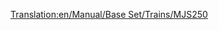 [[Translation:en/Manual/Base Set/Trains/MJS250]]
{{it/Manuale/Set base/Treni/StatLocomotive|Image=[[File:en/Manual/Base Set/Trains/Mjs250.png]]
|Name=MJS250
|Costo=18.750
|Velocità=80
|Peso=65
|Potenza=447
|Sforzo=19.272 
|Kn=189
|Annuale=1.980
|Progettata=1955
|Vita=22
|Clima=
*Subartico
*Subtropicale  
|Descrizione=La MJS250 possiede il primo motore diesel disponibile per gli scenari [[it/Manuale/Clima#subartico|subartico]] e [[it/Manuale/Clima#subtropicale |subtropicale]]. È l'equivalente diesel della [[it/Manuale/Set base/Treni/Kirby Paul Tank]] quindi economica ma lenta velocità e poco potente ed anche per lei è consigliabile eseguire non appena possibile l'upgrade a modelli più efficienti. Offre anche dei vantaggi però, infatti unire due MJS250 in un treno sarà più economico e fornirà maggiore potenza di una [[it/Manuale/Set base/Treni/Wills 2-8-0]]. Più economica per quanto riguarda i costi di esercizio annuali, il prezzo di acquisto invece è leggermente superiore ma di poco.
|Real-life=La MJS250 somiglia alla [https://en.wikipedia.org/wiki/GE_44-ton_switcher Davenport 44t switcher].
}}